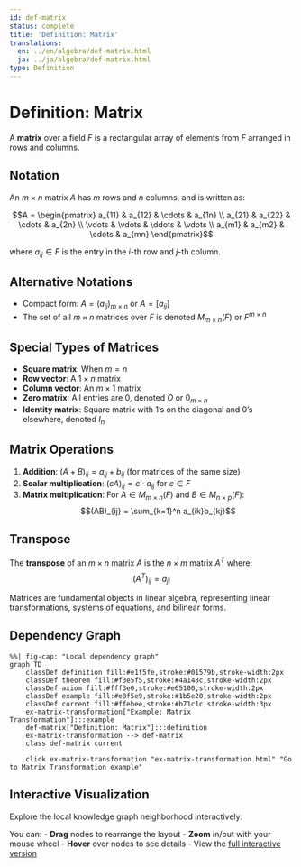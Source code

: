 ```yaml
---
id: def-matrix
status: complete
title: 'Definition: Matrix'
translations:
  en: ../en/algebra/def-matrix.html
  ja: ../ja/algebra/def-matrix.html
type: Definition
---
```


# Definition: Matrix {#def-matrix}

A **matrix** over a field $F$ is a rectangular array of elements from $F$ arranged in rows and columns.

## Notation

An $m \times n$ matrix $A$ has $m$ rows and $n$ columns, and is written as:

$$A = \begin{pmatrix}
a_{11} & a_{12} & \cdots & a_{1n} \\
a_{21} & a_{22} & \cdots & a_{2n} \\
\vdots & \vdots & \ddots & \vdots \\
a_{m1} & a_{m2} & \cdots & a_{mn}
\end{pmatrix}$$

where $a_{ij} \in F$ is the entry in the $i$-th row and $j$-th column.

## Alternative Notations

- Compact form: $A = (a_{ij})_{m \times n}$ or $A = [a_{ij}]$
- The set of all $m \times n$ matrices over $F$ is denoted $M_{m \times n}(F)$ or $F^{m \times n}$

## Special Types of Matrices

- **Square matrix**: When $m = n$
- **Row vector**: A $1 \times n$ matrix
- **Column vector**: An $m \times 1$ matrix
- **Zero matrix**: All entries are 0, denoted $O$ or $0_{m \times n}$
- **Identity matrix**: Square matrix with 1's on the diagonal and 0's elsewhere, denoted $I_n$

## Matrix Operations

1. **Addition**: $(A + B)_{ij} = a_{ij} + b_{ij}$ (for matrices of the same size)
2. **Scalar multiplication**: $(cA)_{ij} = c \cdot a_{ij}$ for $c \in F$
3. **Matrix multiplication**: For $A \in M_{m \times n}(F)$ and $B \in M_{n \times p}(F)$:
   $$(AB)_{ij} = \sum_{k=1}^n a_{ik}b_{kj}$$

## Transpose

The **transpose** of an $m \times n$ matrix $A$ is the $n \times m$ matrix $A^T$ where:
$$(A^T)_{ij} = a_{ji}$$

Matrices are fundamental objects in linear algebra, representing linear transformations, systems of equations, and bilinear forms.

## Dependency Graph

```mermaid
%%| fig-cap: "Local dependency graph"
graph TD
    classDef definition fill:#e1f5fe,stroke:#01579b,stroke-width:2px
    classDef theorem fill:#f3e5f5,stroke:#4a148c,stroke-width:2px
    classDef axiom fill:#fff3e0,stroke:#e65100,stroke-width:2px
    classDef example fill:#e8f5e9,stroke:#1b5e20,stroke-width:2px
    classDef current fill:#ffebee,stroke:#b71c1c,stroke-width:3px
    ex-matrix-transformation["Example: Matrix Transformation"]:::example
    def-matrix["Definition: Matrix"]:::definition
    ex-matrix-transformation --> def-matrix
    class def-matrix current

    click ex-matrix-transformation "ex-matrix-transformation.html" "Go to Matrix Transformation example"
```

## Interactive Visualization

Explore the local knowledge graph neighborhood interactively:

::: {.graph-viz data-id="def-matrix" data-width="700" data-height="500"}
:::

You can:
- **Drag** nodes to rearrange the layout
- **Zoom** in/out with your mouse wheel
- **Hover** over nodes to see details
- View the [full interactive version](../../output/interactive/def-matrix.html){target="_blank"}
